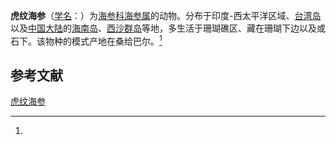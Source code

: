 {{Speciesbox
| name = 虎纹海参
| status = 
| status_system = 
| image = 
| genus = Holothuria
| species = pervicax
| authority = (Selenka, 1867)<ref name='id12653'>{{cite web| url =http://www.bioinfo.cn/db05/BjdwSpecies.php?action=view&id=12653| title =虎纹海参| work =《中国动物物种编目数据库》| publisher =中国科学院微生物研究所| author =中国科学院动物研究所| accessdate =2009-04-28| deadurl =yes| archiveurl =https://web.archive.org/web/20160305073836/http://www.bioinfo.cn/db05/BjdwSpecies.php?action=view&id=12653| archivedate =2016-03-05| df =}}</ref>
}}

'''虎纹海参'''（[[学名|学名]]：{{lang|la|''Holothuria pervicax''}}）为[[海参科|海参科]][[海参属|海参属]]的动物。分布于印度-西太平洋区域、[[台湾岛|台湾岛]]以及[[中国大陆|中国大陆]]的[[海南岛|海南岛]]、[[西沙群岛|西沙群岛]]等地，多生活于珊瑚礁区、藏在珊瑚下边以及或石下。该物种的模式产地在桑给巴尔。<ref name='id12653'/>

== 参考文献 ==
{{reflist}}

{{Wikispecies|Holothuria pervicax}}
{{Taxonbar|from=Q2418444}}

[[Category:海参属|虎纹海参]]


{{海参小作品}}